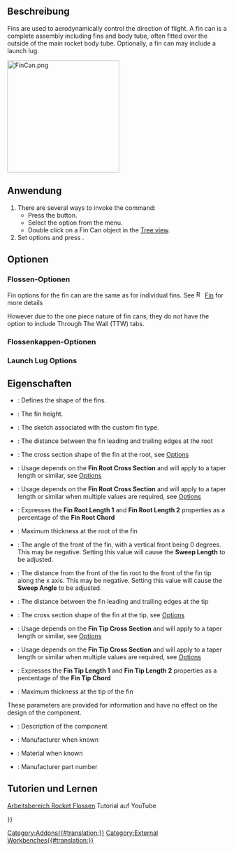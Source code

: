 <languages/>

{{Docnav/de
|[[Rocket_Fin/de|Flosse]]
|[[Rocket_CompLaunchGuide/de|Abschussrampe]]
|[[Rocket_Workbench/de|Arbeitsbereich Rocket]]
|IconL=Rocket_Fin.svg
|IconR=Rocket_LaunchGuideComposite.png
|IconC=RocketWorkbench.svg
}}

{{GuiCommand/de
|Name=Rocket FinCan
|Name/de=Rocke Flossenkappe
|MenuLocation=Rakete → Flossenkappe
|Workbenches=[[Rocket_Workbench/de|Arbeitsbereich Rocket]]
|Version=0.19
}}

<span id="Description"></span>
==Beschreibung==

Fins are used to aerodynamically control the direction of flight. A fin can is a complete assembly including fins and body tube, often fitted over the outside of the main rocket body tube. Optionally, a fin can may include a launch lug.

[[File:FinCan.png|256px]]
{{Caption|A fin can with launch lug}}

<span id="Usage"></span>
==Anwendung==

# There are several ways to invoke the command: 
#* Press the {{Button|[[Image:Rocket_FinCan.svg|16px]] [[Rocket_FinCan|Fin Can]]}} button.
#* Select the {{MenuCommand|Rocket → [[Image:Rocket_FinCan.svg|16px]] Fin Can}} option from the menu.
#* Double click on a Fin Can object in the [[Tree_view|Tree view]].
# Set options and press {{Button|OK}}.

<span id="Options"></span>
==Optionen==

<span id="Fin_Options"></span>
===Flossen-Optionen===

Fin options for the fin can are the same as for individual fins. See [[Image:Rocket_Fin.svg|16px]] [[Rocket_Fin|Fin]] for more details

However due to the one piece nature of fin cans, they do not have the option to include Through The Wall (TTW) tabs.

<span id="Fin_Can_Options"></span>
===Flossenkappen-Optionen===

=== Launch Lug Options ===

<span id="Properties"></span>
==Eigenschaften==

{{TitleProperty|Flossenkappe}}

* {{PropertyData|Fin Type}}: Defines the shape of the fins.
* {{PropertyData|Height}}: The fin height.
* {{PropertyData|Profile}}: The sketch associated with the custom fin type.
* {{PropertyData|Root Chord}}: The distance between the fin leading and trailing edges at the root
* {{PropertyData|Root Cross Section}}: The cross section shape of the fin at the root, see [[#Options|Options]]
* {{PropertyData|Root Length 1}}: Usage depends on the '''Fin Root Cross Section''' and will apply to a taper length or similar, see [[#Options|Options]]
* {{PropertyData|Root Length 2}}: Usage depends on the '''Fin Root Cross Section''' and will apply to a taper length or similar when multiple values are required, see [[#Options|Options]]
* {{PropertyData|Root Per Cent}}: Expresses the '''Fin Root Length 1''' and '''Fin Root Length 2''' properties as a percentage of the '''Fin Root Chord'''
* {{PropertyData|Root Thickness}}: Maximum thickness at the root of the fin
* {{PropertyData|Sweep Angle}}: The angle of the front of the fin, with a vertical front being 0 degrees. This may be negative. Setting this value will cause the '''Sweep Length''' to be adjusted.
* {{PropertyData|Sweep Length}}: The distance from the front of the fin root to the front of  the fin tip along the x axis. This may be negative. Setting this value will cause the '''Sweep Angle''' to be adjusted.
* {{PropertyData|Tip Chord}}: The distance between the fin leading and trailing edges at the tip
* {{PropertyData|Tip Cross Section}}: The cross section shape of the fin at the tip, see [[#Options|Options]]
* {{PropertyData|Tip Length 1}}: Usage depends on the '''Fin Tip Cross Section''' and will apply to a taper length or similar, see [[#Options|Options]]
* {{PropertyData|Tip Length 2}}: Usage depends on the '''Fin Tip Cross Section''' and will apply to a taper length or similar when multiple values are required, see [[#Options|Options]]
* {{PropertyData|Tip Per Cent}}: Expresses the '''Fin Tip Length 1''' and '''Fin Tip Length 2''' properties as a percentage of the '''Fin Tip Chord'''
* {{PropertyData|Tip Thickness}}: Maximum thickness at the tip of the fin

{{TitleProperty|Rocket Komponenten}}

These parameters are provided for information and have no effect on the design of the component.

* {{PropertyData|Description}}: Description of the component
* {{PropertyData|Manufacturer}}: Manufacturer when known
* {{PropertyData|Material}}: Material when known
* {{PropertyData|Part Number}}: Manufacturer part number

<span id="Tutorials_and_Learning"></span>
== Tutorien und Lernen ==

[https://youtu.be/8MmEVyGkA0I Arbeitsbereich Rocket Flossen] Tutorial auf YouTube


{{Docnav/de
|[[Rocket_Fin/de|Flosse]]
|[[Rocket_CompLaunchGuide/de|Abschussrampe]]
|[[Rocket_Workbench/de|Arbeitsbereich Rocket]]
|IconL=Rocket_Fin.svg
|IconR=Rocket_LaunchGuideComposite.png
|IconC=RocketWorkbench.svg
}}

{{Userdocnavi{{#translation:}}}}
[[Category:Addons{{#translation:}}]]
[[Category:External Workbenches{{#translation:}}]]